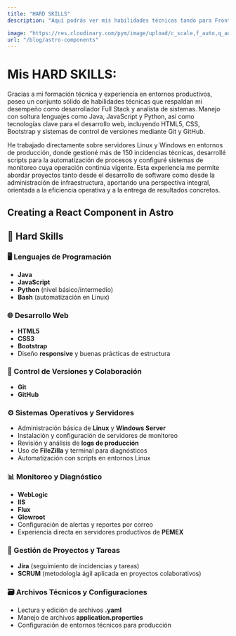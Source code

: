 ```yaml
---
title: "HARD SKILLS"
description: "Aquí podrás ver mis habilidades técnicas tando para Front End como Back End."

image: "https://res.cloudinary.com/pym/image/upload/c_scale,f_auto,q_auto,w_512/v1/pages/2023/frontend-vs-backend/html-css-js"
url: "/blog/astro-components"
---
```


# Mis HARD SKILLS:

Gracias a mi formación técnica y experiencia en entornos productivos, poseo un conjunto sólido de habilidades técnicas que respaldan mi desempeño como desarrollador Full Stack y analista de sistemas. Manejo con soltura lenguajes como Java, JavaScript y Python, así como tecnologías clave para el desarrollo web, incluyendo HTML5, CSS, Bootstrap y sistemas de control de versiones mediante Git y GitHub.

He trabajado directamente sobre servidores Linux y Windows en entornos de producción, donde gestioné más de 150 incidencias técnicas, desarrollé scripts para la automatización de procesos y configuré sistemas de monitoreo cuya operación continúa vigente. Esta experiencia me permite abordar proyectos tanto desde el desarrollo de software como desde la administración de infraestructura, aportando una perspectiva integral, orientada a la eficiencia operativa y a la entrega de resultados concretos.

## Creating a React Component in Astro

## 💼 Hard Skills

### 🖥️ Lenguajes de Programación
- **Java**
- **JavaScript**
- **Python** (nivel básico/intermedio)
- **Bash** (automatización en Linux)

### 🌐 Desarrollo Web
- **HTML5**
- **CSS3**
- **Bootstrap**
- Diseño **responsive** y buenas prácticas de estructura

### 🔧 Control de Versiones y Colaboración
- **Git**
- **GitHub**

### ⚙️ Sistemas Operativos y Servidores
- Administración básica de **Linux** y **Windows Server**
- Instalación y configuración de servidores de monitoreo
- Revisión y análisis de **logs de producción**
- Uso de **FileZilla** y terminal para diagnósticos
- Automatización con scripts en entornos Linux

### 📊 Monitoreo y Diagnóstico
- **WebLogic**
- **IIS**
- **Flux**
- **Glowroot**
- Configuración de alertas y reportes por correo
- Experiencia directa en servidores productivos de **PEMEX**

### 🧰 Gestión de Proyectos y Tareas
- **Jira** (seguimiento de incidencias y tareas)
- **SCRUM** (metodología ágil aplicada en proyectos colaborativos)

### 🗃️ Archivos Técnicos y Configuraciones
- Lectura y edición de archivos **.yaml**
- Manejo de archivos **application.properties**
- Configuración de entornos técnicos para producción
